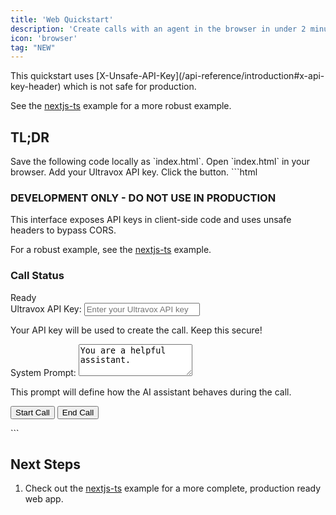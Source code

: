 ```yaml
---
title: 'Web Quickstart'
description: 'Create calls with an agent in the browser in under 2 minutes'
icon: 'browser'
tag: "NEW"
---
```


<Danger>
  This quickstart uses [X-Unsafe-API-Key](/api-reference/introduction#x-api-key-header) which is not safe for production.

  See the [nextjs-ts](https://github.com/fixie-ai/ultravox-examples/tree/main/web/nextjs-ts) example for a more robust example.
</Danger>
## TL;DR
<Steps>
  <Step title="Steal this code">Save the following code locally as `index.html`.</Step>
  <Step title="Open in browser">Open `index.html` in your browser.</Step>
  <Step title="Add API key">Add your Ultravox API key.</Step>
  <Step title="Start call">Click the button.</Step>
</Steps>
```html
<!DOCTYPE html>
<html lang="en">
<head>
  <meta charset="UTF-8">
  <meta name="viewport" content="width=device-width, initial-scale=1.0">
  <title>Ultravox Web Quickstart</title>
  <script src="https://cdn.tailwindcss.com"></script>
  <link rel="stylesheet" href="https://cdnjs.cloudflare.com/ajax/libs/font-awesome/6.4.0/css/all.min.css">
</head>
<body class="bg-gray-100 min-h-screen py-8">
  <div class="max-w-4xl mx-auto px-4">
    <div class="bg-white rounded-lg shadow-lg p-6">
      <!-- WARNING: DO NOT USE IN PRODUCTION -->
      <div class="bg-yellow-50 border-l-4 border-yellow-400 p-4 mb-6">
        <div class="flex">
          <div class="flex-shrink-0 fas fa-exclamation-triangle text-yellow-400"></div>
          <div class="ml-3">
            <h3 class="text-sm text-yellow-800">DEVELOPMENT ONLY - DO NOT USE IN PRODUCTION</h3>
            <p class="mt-1 text-sm text-yellow-700">This interface exposes API keys in client-side code and uses unsafe headers to bypass CORS.</p>
            <p class="mt-1 text-sm text-yellow-700">For a robust example, see the <a href="https://github.com/fixie-ai/ultravox-examples/tree/main/web/nextjs-ts">nextjs-ts</a> example.</p>
          </div>
        </div>
      </div>
      <form class="space-y-6">
        <div class="bg-gray-50 rounded-lg p-4">
          <h3 class="text-sm text-gray-900 mb-2">Call Status</h3>
          <div id="callStatus" class="text-sm text-gray-600">Ready</div>
        </div>
        <div>
          <label for="apiKey" class="block text-sm text-gray-700 mb-2">Ultravox API Key:</label>
          <input type="password" id="apiKey" 
            class="w-full px-3 py-2 border border-gray-300 rounded-md shadow-sm focus:outline-none focus:ring-2 focus:ring-blue-500 focus:border-blue-500"
            placeholder="Enter your Ultravox API key">
          <p class="mt-1 text-sm text-gray-500">Your API key will be used to create the call. Keep this secure!</p>
        </div>
        <div>
          <label for="systemPrompt" class="block text-sm text-gray-700 mb-2">System Prompt:</label>
          <textarea id="systemPrompt" rows="3" 
            class="w-full px-3 py-2 border border-gray-300 rounded-md shadow-sm focus:outline-none focus:ring-2 focus:ring-blue-500 focus:border-blue-500"
            placeholder="Enter system prompt for the AI assistant">You are a helpful assistant.</textarea>
          <p class="mt-1 text-sm text-gray-500">This prompt will define how the AI assistant behaves during the call.</p>
        </div>
        <div class="flex space-x-3">
          <button type="button" id="startCall"
            class="inline-flex items-center px-4 py-2 border border-transparent text-sm rounded-md shadow-sm text-white bg-green-600 hover:bg-green-700 focus:outline-none focus:ring-2 focus:ring-offset-2 focus:ring-green-500 transition-colors">
            Start Call
          </button>
          <button type="button" id="endCall"
            class="inline-flex items-center px-4 py-2 border border-transparent text-sm rounded-md shadow-sm text-white bg-red-600 hover:bg-red-700 focus:outline-none focus:ring-2 focus:ring-offset-2 focus:ring-red-500 transition-colors">
            End Call
          </button>
        </div>
      </form>
    </div>
  </div>
  <script type="module">
    import { UltravoxSession } from 'https://esm.sh/ultravox-client@0.3.6';
    
    let uvSession = new UltravoxSession();
    
    function appendUpdate(target, message) {
        const updateTarget = document.getElementById(target);
        if(target === 'callTranscript') {
            let transcriptText = '';
            message.map((transcript, index) => (
                transcriptText += '<div class="p-2 bg-gray-50 rounded border-l-4 border-blue-400"><span class="font-semibold text-gray-800">' + transcript.speaker + ':</span> <span class="text-gray-700">' + transcript.text + '</span></div>'
            ));
            updateTarget.innerHTML = transcriptText;
            updateTarget.scrollTop = updateTarget.scrollHeight;
        } else {
            updateTarget.innerHTML = message;
        }
    }
    
    // ⚠️ WARNING: DO NOT USE IN PRODUCTION! ⚠️
    // This function makes API calls directly from the client with API keys exposed
    // API keys should never be handled in client-side code in production
    // In production, API calls should be made from a secure server
    // Here we are using unsafe API endpoint to bypass CORS - this is a security risk
    async function createCall(apiKey, systemPrompt) {
      try {
        appendUpdate('callStatus', '<span class="text-blue-600">Creating call...</span>');
        
        const payload = {
          temperature: 0.3,
          systemPrompt: systemPrompt
        };
        
        console.log('Creating call with payload:', payload);
        
        // ⚠️ WARNING: X-Unsafe-API-Key header is used to bypass CORS ⚠️
        // This is NOT secure and should NEVER be used in production
        const response = await fetch('https://api.ultravox.ai/api/calls', {
          method: 'POST',
          headers: {
              'Content-Type': 'application/json',
              'X-Unsafe-API-Key': apiKey  // ⚠️ UNSAFE - DO NOT USE IN PROD ⚠️
          },
          body: JSON.stringify(payload)
        });
        
        if (!response.ok) {
          throw new Error(`HTTP error! status: ${response.status}`);
        }
        
        const callData = await response.json();
        console.log('Call created successfully:', callData);
        
        return callData.joinUrl;
          
      } catch (error) {
          console.error('Error creating call:', error);
          appendUpdate('callStatus', `<span class="text-red-600">Error creating call: ${error.message}</span>`);
          throw error;
      }
    }
    
    // Start Call button click event handler
    document.getElementById('startCall').onclick = async function() {
      const apiKey = document.getElementById('apiKey').value;
      const systemPrompt = document.getElementById('systemPrompt').value || 'You are a helpful assistant.';
      
      if (!apiKey) {
        appendUpdate('callStatus', '<span class="text-red-600">Please enter your Ultravox API key</span>');
        return;
      }
      
      try {
        const joinUrl = await createCall(apiKey, systemPrompt);
        
        if (!joinUrl) {
          appendUpdate('callStatus', '<span class="text-red-600">Failed to get join URL from API</span>');
          return;
        }
        
        appendUpdate('callStatus', '<span class="text-blue-600">Joining call...</span>');
        
        uvSession.addEventListener('status', (event) => {
          let statusClass = 'text-blue-600';
          if (uvSession.status === 'connected') statusClass = 'text-green-600';
          if (uvSession.status === 'disconnected') statusClass = 'text-gray-600';
          appendUpdate('callStatus', `<span class="${statusClass}">Session status: ${uvSession.status}</span>`);
        });
        
        uvSession.joinCall(joinUrl);
          
      } catch (error) {
          appendUpdate('callStatus', `<span class="text-red-600">Failed to start call: ${error.message}</span>`);
      }
    };
    
    // End Call button click event handler
    document.getElementById('endCall').onclick = async function() {
      appendUpdate('callStatus', '<span class="text-yellow-600">Ending call...</span>');
      uvSession.leaveCall();
    };
  </script>
</body>
</html>
```

## Next Steps
1. Check out the [nextjs-ts](https://github.com/fixie-ai/ultravox-examples/tree/main/web/nextjs-ts) example for a more complete, production ready web app.
